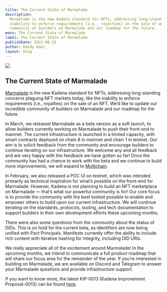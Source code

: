 ```yaml
---
title: The Current State of Marmalade
description:
  Marmalade is the new Kadena standard for NFTs, addressing long-standing concerns plaguing NFT markets today, like the
  inability to enforce requirements (i.e., royalties) on the sale of an NFT. We’d like to update our incredible
  community of builders on Marmalade and our roadmap for the future.
menu: The Current State of Marmalade
label: The Current State of Marmalade
publishDate: 2022-06-29
author: Randy Daal
layout: blog
---
```


![](/assets/blog/1_sWZGaZatGNQgUoioo9_B0w.webp)

## The Current State of Marmalade

[Marmalade](https://marmalade.art/) is the new Kadena standard for NFTs, addressing long-standing concerns plaguing NFT
markets today, like the inability to enforce requirements (i.e., royalties) on the sale of an NFT. We’d like to update
our incredible community of builders on Marmalade and our roadmap for the future.

In March, we released Marmalade as a beta version as a soft launch, to allow builders currently working on Marmalade to
push their front-end to mainnet. The current infrastructure is launched in a limited capacity, with smart contracts
deployed on chain 8 in mainnet and chain 1 in testnet. Our aim is to solicit feedback from the community and encourage
builders to continue iterating on our infrastructure. We welcome any and all feedback and are very happy with the
feedback we have gotten so far! Once the community has had a chance to work with the beta and we continue to build more
improvements, we will expand to [Multichain](https://medium.com/kadena-io/the-future-of-multichain-828a2547b697).

In February, we also released a POC UI on testnet, which was intended primarily as technical inspiration for what’s
possible on the front-end for Marmalade. However, Kadena is not planning to build an NFT marketplace on Marmalade —
that’s what our powerful community is for! Our core focus is to provide the community with the best toolset possible to
enable and empower others to build upon our current infrastructure. We will continue iterating on the standards,
protocols, tooling, and tech documentation to support builders in their own development efforts these upcoming months.

There were also some questions from the community about the status of DIDs. This is on hold for the current beta, as
identifiers are now being unified with Pact Principals. Manifests currently offer the ability to include rich content
with iterative hashing for integrity, including DID URIs.

We really appreciate all of the excitement around Marmalade! In the upcoming months, we intend to communicate a full
product roadmap that will share our focus area for the remainder of the year. If you’re interested in building on
Marmalade, we are available on Discord and Telegram to answer your Marmalade questions and provide infrastructure
support.

If you want to know more, the latest KIP-0013 (Kadena Improvement Proposal-0013) can be found
[here](https://github.com/kadena-io/KIPs/blob/kip-0013/kip-0013/kip-0013.md).
